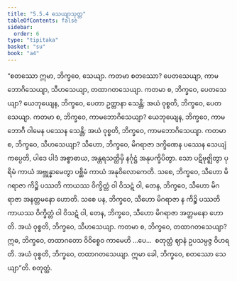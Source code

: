 ```yaml
---
title: "5.5.4 သေယျာသုတ္တ"
tableOfContents: false
sidebar:
  order: 6
type: "tipitaka"
basket: "su"
book: "a4"
---
```



<DynamicBreadcrumb />

<Division number="246" book="a4">

<Paragraph number="1499" book="a4">
“စတဿော ဣမာ, ဘိက္ခဝေ, သေယျာ. ကတမာ စတဿော? ပေတသေယျာ, ကာမဘောဂိသေယျာ, သီဟသေယျာ, တထာဂတသေယျာ. ကတမာ စ, ဘိက္ခဝေ, ပေတသေယျာ? ယေဘုယျေန, ဘိက္ခဝေ, ပေတာ ဥတ္တာနာ သေန္တိ; အယံ ဝုစ္စတိ, ဘိက္ခဝေ, ပေတသေယျာ.
</Paragraph>

<Paragraph number="1500" book="a4">
ကတမာ စ, ဘိက္ခဝေ, ကာမဘောဂိသေယျာ? ယေဘုယျေန, ဘိက္ခဝေ, ကာမဘောဂီ ဝါမေန ပဿေန သေန္တိ; အယံ ဝုစ္စတိ, ဘိက္ခဝေ, ကာမဘောဂိသေယျာ.
</Paragraph>

<Paragraph number="1501" book="a4">
ကတမာ စ, ဘိက္ခဝေ, သီဟသေယျာ? သီဟော, ဘိက္ခဝေ, မိဂရာဇာ ဒက္ခိဏေန ပဿေန သေယျံ ကပ္ပေတိ, ပါဒေ ပါဒံ အစ္စာဓာယ, အန္တရသတ္ထိမှိ နင်္ဂုဋ္ဌံ အနုပက္ခိပိတွာ. သော ပဋိဗုဇ္ဈိတွာ ပုရိမံ ကာယံ အဗ္ဘုန္နာမေတွာ ပစ္ဆိမံ ကာယံ အနုဝိလောကေတိ. သစေ, ဘိက္ခဝေ, သီဟော မိဂရာဇာ ကိဉ္စိ ပဿတိ ကာယဿ ဝိက္ခိတ္တံ ဝါ ဝိသဋံ ဝါ, တေန, ဘိက္ခဝေ, သီဟော မိဂရာဇာ အနတ္တမနော ဟောတိ. သစေ ပန, ဘိက္ခဝေ, သီဟော မိဂရာဇာ န ကိဉ္စိ ပဿတိ ကာယဿ ဝိက္ခိတ္တံ ဝါ ဝိသဋံ ဝါ, တေန, ဘိက္ခဝေ, သီဟော မိဂရာဇာ အတ္တမနော ဟောတိ. အယံ ဝုစ္စတိ, ဘိက္ခဝေ, သီဟသေယျာ.
</Paragraph>

<Paragraph number="1502" book="a4">
ကတမာ စ, ဘိက္ခဝေ, တထာဂတသေယျာ? ဣဓ, ဘိက္ခဝေ, တထာဂတော ဝိဝိစ္စေဝ ကာမေဟိ …ပေ…  စတုတ္ထံ ဈာနံ ဥပသမ္ပဇ္ဇ ဝိဟရတိ. အယံ ဝုစ္စတိ, ဘိက္ခဝေ, တထာဂတသေယျာ. ဣမာ ခေါ, ဘိက္ခဝေ, စတဿော သေယျာ”တိ.

</Paragraph>
</Division>

<Paragraph number="1503" type="center" book="a4">
စတုတ္ထံ.
</Paragraph>